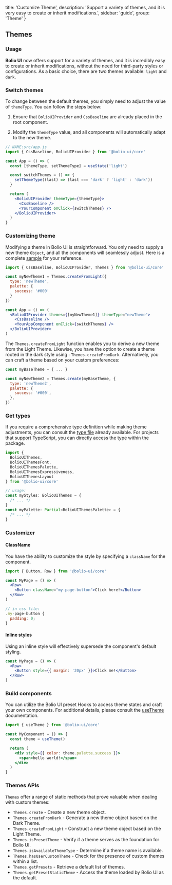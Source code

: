 
  title: 'Customize Theme',
  description:
    'Support a variety of themes, and it is very easy to create or inherit modifications.',
  sidebar: 'guide',
  group: 'Theme'
}

## Themes

<Spacer h={2} />

### Usage

**Bolio UI** now offers support for a variety of themes, and it is incredibly easy to create or inherit modifications,
without the need for third-party styles or configurations. As a basic choice, there are two themes available: `light` and `dark`.

<Spacer h={2} />

### Switch themes

To change between the default themes, you simply need to adjust the value of `themeType`. You can follow the steps below:

1. Ensure that `BolioUIProvider` and `CssBaseline` are already placed in the root component.

2. Modify the `themeType` value, and all components will automatically adapt to the new theme.

```jsx
// NAME:src/app.js
import { CssBaseline, BolioUIProvider } from '@bolio-ui/core'

const App = () => {
  const [themeType, setThemeType] = useState('light')

  const switchThemes = () => {
    setThemeType((last) => (last === 'dark' ? 'light' : 'dark'))
  }

  return (
    <BolioUIProvider themeType={themeType}>
      <CssBaseline />
      <YourComponent onClick={switchThemes} />
    </BolioUIProvider>
  )
}
```

<Spacer h={2} />

### Customizing theme

Modifying a theme in Bolio UI is straightforward. You only need to supply a new theme `Object`,
and all the components will seamlessly adjust.
Here is a complete [sample](https://github.com/bolio-ui/bolio-ui/tree/master/examples/custom-themes) for your reference.

```jsx
import { CssBaseline, BolioUIProvider, Themes } from '@bolio-ui/core'

const myNewTheme1 = Themes.createFromLight({
  type: 'newTheme',
  palette: {
    success: '#000'
  }
})

const App = () => (
  <BolioUIProvider themes={[myNewTheme1]} themeType="newTheme">
    <CssBaseline />
    <YourAppComponent onClick={switchThemes} />
  </BolioUIProvider>
)
```

The `Themes.createFromLight` function enables you to derive a new theme from the Light Theme.
Likewise, you have the option to create a theme rooted in the dark style using : `Themes.createFromDark`.
Alternatively, you can craft a theme based on your custom preferences:

```jsx
const myBaseTheme = { ... }

const myNewTheme2 = Themes.create(myBaseTheme, {
  type: 'newTheme2',
  palette: {
    success: '#000',
  },
})
```

<Spacer h={2} />

### Get types

If you require a comprehensive type definition while making theme adjustments,
you can consult the [type file](https://github.com/bolio-ui/bolio-ui/blob/master/core/Themes/Presets/index.ts)
already available. For projects that support TypeScript, you can directly access the type within the package.

```ts
import {
  BolioUIThemes,
  BolioUIThemesFont,
  BolioUIThemesPalette,
  BolioUIThemesExpressiveness,
  BolioUIThemesLayout
} from '@bolio-ui/core'

// usage:
const myStyles: BolioUIThemes = {
  /* ... */
}
const myPalette: Partial<BolioUIThemesPalette> = {
  /* ... */
}
```

<Spacer h={2} />

### Customizer

<Spacer h={1} />

#### ClassName

You have the ability to customize the style by specifying a `className` for the component.

```jsx
import { Button, Row } from '@bolio-ui/core'

const MyPage = () => (
  <Row>
    <Button className="my-page-button">Click here!</Button>
  </Row>
)

// in css file:
.my-page-button {
  padding: 0;
}
```

<Spacer h={2} />

#### Inline styles

Using an inline style will effectively supersede the component's default styling.

```jsx
const MyPage = () => (
  <Row>
    <Button style={{ margin: '20px' }}>Click me!</Button>
  </Row>
)
```

<Spacer h={2} />

### Build components

You can utilize the Bolio UI preset Hooks to access theme states and craft your own components. For additional details,
please consult the [useTheme](/en-us/hooks/use-theme) documentation.

```jsx
import { useTheme } from '@bolio-ui/core'

const MyComponent = () => {
  const theme = useTheme()

  return (
    <div style={{ color: theme.palette.success }}>
      <span>hello world!</span>
    </div>
  )
}
```

<Spacer h={2} />

### Themes APIs

`Themes` offer a range of static methods that prove valuable when dealing with custom themes:

- `Themes.create` - Create a new theme object.
- `Themes.createFromDark` - Generate a new theme object based on the Dark Theme.
- `Themes.createFromLight` - Construct a new theme object based on the Light Theme.
- `Themes.isPresetTheme` - Verify if a theme serves as the foundation for Bolio UI.
- `Themes.isAvailableThemeType` - Determine if a theme name is available.
- `Themes.hasUserCustomTheme` - Check for the presence of custom themes within a list.
- `Themes.getPresets` - Retrieve a default list of themes.
- `Themes.getPresetStaticTheme` - Access the theme loaded by Bolio UI as the default.

